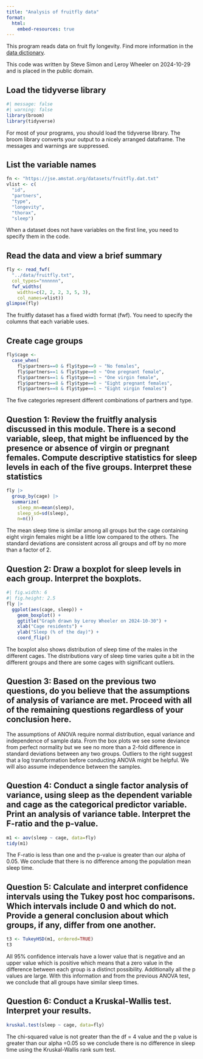 ```yaml
---
title: "Analysis of fruitfly data"
format: 
  html:
    embed-resources: true
---
```


This program reads data on fruit fly longevity. Find more information in the [data dictionary][dd].

[dd]: https://github.com/pmean/data/blob/master/files/fruitfly.yaml

This code was written by Steve Simon and Leroy Wheeler on 2024-10-29 and is placed in the public domain.

## Load the tidyverse library

```r
#| message: false
#| warning: false
library(broom)
library(tidyverse)
```

For most of your programs, you should load the tidyverse library. The broom library converts your output to a nicely arranged dataframe. The messages and warnings are suppressed.

## List the variable names

```r
fn <- "https://jse.amstat.org/datasets/fruitfly.dat.txt"
vlist <- c(
  "id",
  "partners",
  "type",
  "longevity",
  "thorax",
  "sleep")
```

When a dataset does not have variables on the first line, you need to specify them in the code.

## Read the data and view a brief summary

```r
fly <- read_fwf(
  "../data/fruitfly.txt",
  col_types="nnnnnn",
  fwf_widths(
    widths=c(2, 2, 2, 3, 5, 3),
    col_names=vlist))
glimpse(fly)
```

The fruitfly dataset has a fixed width format (fwf). You need to specify the columns that each variable uses.

## Create cage groups

```r
fly$cage <- 
  case_when(
    fly$partners==0 & fly$type==9 ~ "No females",
    fly$partners==1 & fly$type==0 ~ "One pregnant female",
    fly$partners==1 & fly$type==1 ~ "One virgin female",
    fly$partners==8 & fly$type==0 ~ "Eight pregnant females",
    fly$partners==8 & fly$type==1 ~ "Eight virgin females")
```

The five categories represent different combinations of partners and type.

## Question 1: Review the fruitfly analysis discussed in this module. There is a second variable, sleep, that might be influenced by the presence or absence of virgin or pregnant females. Compute descriptive statistics for sleep levels in each of the five groups. Interpret these statistics

```r
fly |>
  group_by(cage) |>
  summarize(
    sleep_mn=mean(sleep),
    sleep_sd=sd(sleep),
    n=n())
```

The mean sleep time is similar among all groups but the cage containing eight virgin females might be a little low compared to the others. The standard deviations are consistent across all groups and off by no more than a factor of 2.

## Question 2: Draw a boxplot for sleep levels in each group. Interpret the boxplots.

```r
#| fig.width: 6
#| fig.height: 2.5
fly |>
  ggplot(aes(cage, sleep)) +
    geom_boxplot() +
    ggtitle("Graph drawn by Leroy Wheeler on 2024-10-30") +
    xlab("Cage residents") +
    ylab("Sleep (% of the day)") +
    coord_flip()
```

The boxplot also shows distribution of sleep time of the males in the different cages. The distributions vary of sleep time varies quite a bit in the different groups and there are some cages with significant outliers.

## Question 3: Based on the previous two questions, do you believe that the assumptions of analysis of variance are met. Proceed with all of the remaining questions regardless of your conclusion here.

The assumptions of ANOVA require normal distribution, equal variance and independence of sample data.  From the box plots we see some deviance from perfect normality but we see no more than a 2-fold difference in standard deviations between any two groups.  Outliers to the right suggest that a log transformation before conducting ANOVA might be helpful.  We will also assume independence between the samples.

## Question 4: Conduct a single factor analysis of variance, using sleep as the dependent variable and cage as the categorical predictor variable. Print an analysis of variance table. Interpret the F-ratio and the p-value.

```r
m1 <- aov(sleep ~ cage, data=fly)
tidy(m1)
```

The F-ratio is less than one and the p-value is greater than our alpha of 0.05. We conclude that there is no 
difference among the population mean sleep time.

## Question 5: Calculate and interpret confidence intervals using the Tukey post hoc comparisons. Which intervals include 0 and which do not. Provide a general conclusion about which groups, if any, differ from one another.


```r
t3 <- TukeyHSD(m1, ordered=TRUE)
t3
```
All 95% confidence intervals have a lower value that is negative and an upper value which is positive which means that a zero value in the difference between each group is a distinct possibility.  Additionally all the p values are large.  With this information and from the previous ANOVA test, we conclude that all groups have similar sleep times.


## Question 6: Conduct a Kruskal-Wallis test. Interpret your results.

```r
kruskal.test(sleep ~ cage, data=fly)
```

The chi-squared value is not greater than the df = 4 value and the p value is greater than our alpha =0.05 so we conclude there is no difference in sleep time using the Kruskal-Wallis rank sum test.

